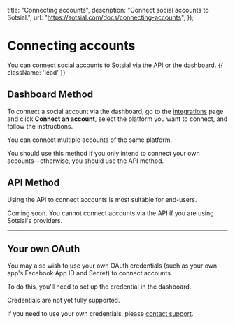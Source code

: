 
  title: "Connecting accounts",
  description:
    "Connect social accounts to Sotsial.",
  url: "https://sotsial.com/docs/connecting-accounts",
});

# Connecting accounts

You can connect social accounts to Sotsial via the API or the dashboard. {{ className: 'lead' }}

## Dashboard Method

To connect a social account via the dashboard, go to the [integrations](/integrations) page and click **Connect an account**, select the platform you want to connect, and follow the instructions.

<Tip>
  You can connect multiple accounts of the same platform.
</Tip>

You should use this method if you only intend to connect your own accounts—otherwise, you should use the API method.

## API Method

Using the API to connect accounts is most suitable for end-users.

<Note>
  Coming soon.
</Note>

<Warn>
  You cannot connect accounts via the API if you are using Sotsial's providers.
</Warn>

<hr />

## Your own OAuth

You may also wish to use your own OAuth credentials (such as your own app's Facebook App ID and Secret) to connect accounts.

To do this, you'll need to set up the credential in the dashboard.

<Tip>
  Credentials are not yet fully supported.

  If you need to use your own credentials, please [contact support](https://sotsial.com/help).
</Tip>
